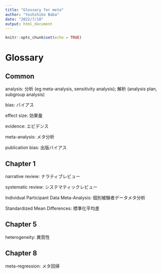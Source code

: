 ```yaml
---
title: "Glossary for meta"
author: "Yoshihiko Baba"
date: "2022/7/10"
output: html_document
---
```


```r
knitr::opts_chunk$set(echo = TRUE)
```

# Glossary {-}

## Common

analysis: 分析 (eg meta-analysis, sensitivity analysis); 解析 (analysis plan, subgroup analysis)

bias: バイアス

effect size: 効果量

evidence: エビデンス

meta-analysis: メタ分析

publication bias: 出版バイアス

## Chapter 1

narrative review: ナラティブレビュー

systematic review: システマティックレビュー

Individual Participant Data Meta-Analysis: 個別被験者データメタ分析

Standardized Mean Differences: 標準化平均差


## Chapter 5

heterogeneity: 異質性

## Chapter 8

meta-regression: メタ回帰


